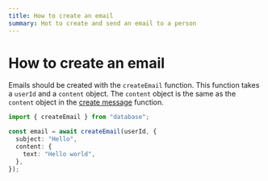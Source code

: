 ```yaml
---
title: How to create an email
summary: Hot to create and send an email to a person
---
```


# How to create an email
Emails should be created with the `createEmail` function. This function takes a `userId` and a `content` object. The `content` object is the same as the `content` object in the [create message](/docs/service/create-message) function.

```ts
import { createEmail } from "database";

const email = await createEmail(userId, {
  subject: "Hello",
  content: {
    text: "Hello world",
  },
});
```